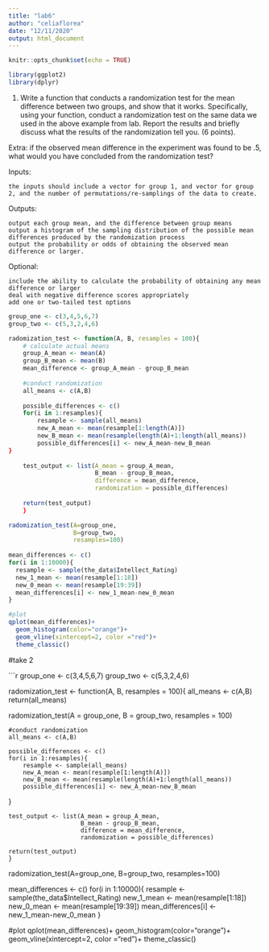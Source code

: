 ```yaml
---
title: "lab6"
author: "celiaflorea"
date: "12/11/2020"
output: html_document
---
```


```r
knitr::opts_chunk$set(echo = TRUE)

library(ggplot2)
library(dplyr)
```
1. Write a function that conducts a randomization test for the mean difference between two groups, and show that it works. Specifically, using your function, conduct a randomization test on the same data we used in the above example from lab. Report the results and briefly discuss what the results of the randomization tell you. (6 points). 

Extra: if the observed mean difference in the experiment was found to be .5, what would you have concluded from the randomization test?

Inputs:

    the inputs should include a vector for group 1, and vector for group 2, and the number of permutations/re-samplings of the data to create.

Outputs:

    output each group mean, and the difference between group means
    output a histogram of the sampling distribution of the possible mean differences produced by the randomization process
    output the probability or odds of obtaining the observed mean difference or larger.

Optional:

    include the ability to calculate the probability of obtaining any mean difference or larger
    deal with negative difference scores appropriately
    add one or two-tailed test options

```r
group_one <- c(3,4,5,6,7)
group_two <- c(5,3,2,4,6)

radomization_test <- function(A, B, resamples = 100){
    # calculate actual means
    group_A_mean <- mean(A)
    group_B_mean <- mean(B)
    mean_difference <- group_A_mean - group_B_mean
    
    #conduct randomization 
    all_means <- c(A,B)
    
    possible_differences <- c()
    for(i in 1:resamples){
        resample <- sample(all_means)
        new_A_mean <- mean(resample[1:length(A)])
        new_B_mean <- mean(resample(length(A)+1:length(all_means))
        possible_differences[i] <- new_A_mean-new_B_mean
}
    
    test_output <- list(A_mean = group_A_mean,
                        B_mean - group_B_mean,
                        difference = mean_difference,
                        randomization = possible_differences)
        
    return(test_output)
    }

radomization_test(A=group_one,
                  B=group_two,
                  resamples=100)
 
mean_differences <- c()
for(i in 1:10000){
  resample <- sample(the_data$Intellect_Rating)
  new_1_mean <- mean(resample[1:18])
  new_0_mean <- mean(resample[19:39])
  mean_differences[i] <- new_1_mean-new_0_mean
}

#plot
qplot(mean_differences)+
  geom_histogram(color="orange")+
  geom_vline(xintercept=2, color ="red")+
  theme_classic()
```

#take 2

```r
group_one <- c(3,4,5,6,7)
group_two <- c(5,3,2,4,6)

radomization_test <- function(A, B, resamples = 100){
  all_means <- c(A,B)
  return(all_means)
    
radomization_test(A = group_one, B = group_two, resamples = 100)
      
    #conduct randomization 
    all_means <- c(A,B)
    
    possible_differences <- c()
    for(i in 1:resamples){
        resample <- sample(all_means)
        new_A_mean <- mean(resample[1:length(A)])
        new_B_mean <- mean(resample(length(A)+1:length(all_means))
        possible_differences[i] <- new_A_mean-new_B_mean
}
    
    test_output <- list(A_mean = group_A_mean,
                        B_mean - group_B_mean,
                        difference = mean_difference,
                        randomization = possible_differences)
        
    return(test_output)
    }

radomization_test(A=group_one,
                  B=group_two,
                  resamples=100)
 
mean_differences <- c()
for(i in 1:10000){
  resample <- sample(the_data$Intellect_Rating)
  new_1_mean <- mean(resample[1:18])
  new_0_mean <- mean(resample[19:39])
  mean_differences[i] <- new_1_mean-new_0_mean
}

#plot
qplot(mean_differences)+
  geom_histogram(color="orange")+
  geom_vline(xintercept=2, color ="red")+
  theme_classic()
